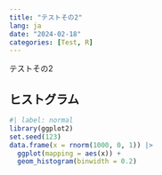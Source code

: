```yaml
---
title: "テストその2"
lang: ja
date: "2024-02-18"
categories: [Test, R]
---
```


テストその2

## ヒストグラム

```r
#| label: normal
library(ggplot2)
set.seed(123)
data.frame(x = rnorm(1000, 0, 1)) |>
  ggplot(mapping = aes(x)) +
  geom_histogram(binwidth = 0.2)
```
